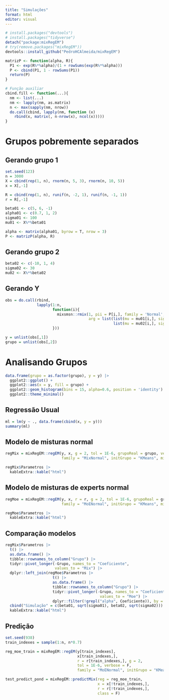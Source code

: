 ```yaml
---
title: "Simulações"
format: html
editor: visual
---
```


```r

# install.packages("devtools")
# install.packages("tidyverse")
detach("package:mixRegEM")
# try(remove.packages("mixRegEM"))
devtools::install_github("PedroHCAlmeida/mixRegEM")
```

```r
matrizP <- function(alpha, R){
  P1 <- exp(R%*%alpha)/(1 + rowSums(exp(R%*%alpha)))
  P <- cbind(P1, 1 - rowSums(P1))
  return(P)
}

# Função auxiliar
cbind.fill <- function(...){
  nm <- list(...) 
  nm <- lapply(nm, as.matrix)
  n <- max(sapply(nm, nrow)) 
  do.call(cbind, lapply(nm, function (x) 
    rbind(x, matrix(, n-nrow(x), ncol(x))))) 
}
```

# Grupos pobremente separados

## Gerando grupo 1

```r
set.seed(123)
n = 3000
X = cbind(rep(1, n), rnorm(n, 5, 3), rnorm(n, 10, 5))
x = X[,-1]

R = cbind(rep(1, n), runif(n, -2, 1), runif(n, -1, 1))
r = R[,-1]

beta01 <- c(5, 6, -1)
alpha01 <- c(0.7, 1, 2)
sigma01 <- 100
mu01 <- X%*%beta01

alpha <- matrix(alpha01, byrow = T, nrow = 3)
P <- matrizP(alpha, R)
```

## Gerando grupo 2

```r
beta02 <- c(-10, 1, 4)
sigma02 <- 30
mu02 <- X%*%beta02
```

## Gerando Y

```r
obs = do.call(rbind, 
              lapply(1:n,
                     function(i){
                       mixsmsn::rmix(1, pii = P[i,], family = 'Normal', cluster = T,
                                     arg = list(list(mu = mu01[i,], sigma2 = sigma01, shape = 0), 
                                                list(mu = mu02[i,], sigma2 = sigma02, shape = 0)))
                     }))

y = unlist(obs[,1])
grupo = unlist(obs[,2]) 
```

# Analisando Grupos

```r
data.frame(grupo = as.factor(grupo), y = y) |>
  ggplot2::ggplot() +
  ggplot2::aes(x = y, fill = grupo) +
  ggplot2::geom_histogram(bins = 15, alpha=0.6, position = 'identity') +
  ggplot2::theme_minimal()
```

## Regressão Usual

```r
ml = lm(y ~ ., data.frame(cbind(x, y = y)))
summary(ml) 
```

## Modelo de misturas normal

```r
regMix = mixRegEM::regEM(y, x, g = 2, tol = 1E-6, grupoReal = grupo, verbose = F,
                         family = "MixNormal", initGrupo = "KMeans", min_iter = 1)

regMix$Parametros |>
  kableExtra::kable("html")
```


## Modelo de misturas de experts normal

```r
regMoe = mixRegEM::regEM(y, x, r = r, g = 2, tol = 1E-6, grupoReal = grupo, verbose = F,
                         family = "MoENormal", initGrupo = "KMeans", min_iter = 1)

regMoe$Parametros |>
  kableExtra::kable("html")
```

## Comparação modelos

```r
regMix$Parametros |>
  t() |>
  as.data.frame() |>
  tibble::rownames_to_column("Grupo") |>
  tidyr::pivot_longer(-Grupo, names_to = "Coeficiente",
                      values_to = "Mix") |>
  dplyr::left_join(regMoe$Parametros |>
                     t() |> 
                     as.data.frame() |>
                     tibble::rownames_to_column("Grupo") |>
                     tidyr::pivot_longer(-Grupo, names_to = "Coeficiente",
                                          values_to = "Moe") |>
                     dplyr::filter(!grepl("alpha", Coeficiente)), by = c("Grupo", "Coeficiente")) |>
  cbind("Simulação" = c(beta01, sqrt(sigma01), beta02, sqrt(sigma02))) |>
  kableExtra::kable("html") 
```


## Predição

```r
set.seed(938)
train_indexes = sample(1:n, n*0.7)

reg_moe_train = mixRegEM::regEM(y[train_indexes], 
                                x[train_indexes,], 
                                r = r[train_indexes,], g = 2, 
                                tol = 1E-6, verbose = F,
                                family = "MoENormal", initGrupo = "KMeans")

test_predict_pond = mixRegEM::predictMix(reg = reg_moe_train, 
                                         x = x[!train_indexes,],
                                         r = r[!train_indexes,],
                                         class = F)

```






































